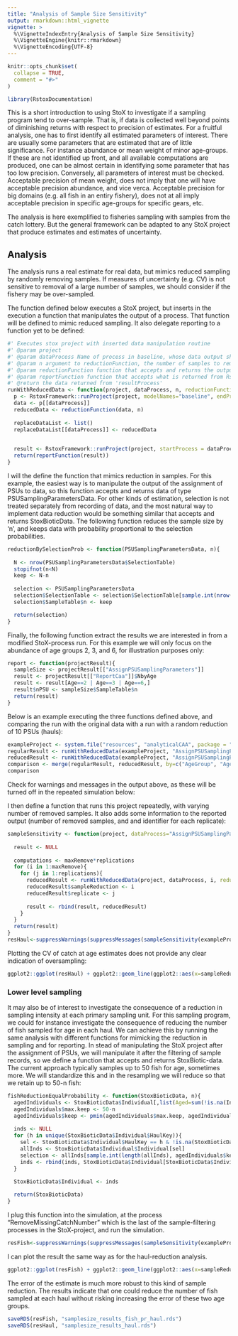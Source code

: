 ```yaml
---
title: "Analysis of Sample Size Sensitivity"
output: rmarkdown::html_vignette
vignette: >
  %\VignetteIndexEntry{Analysis of Sample Size Sensitivity}
  %\VignetteEngine{knitr::rmarkdown}
  %\VignetteEncoding{UTF-8}
---
```


```r
knitr::opts_chunk$set(
  collapse = TRUE,
  comment = "#>"
)
```

```r
library(RstoxDocumentation)
```

This is a short introduction to using StoX to investigate if a sampling program tend to over-sample. That is, if data is collected well beyond points of diminishing returns with respect to precision of estimates. For a fruitful analysis, one has to first identify all estimated parameters of interest. There are usually some parameters that are estimated that are of little significance. For instance abundance or mean weight of minor age-groups. If these are not identified up front, and all available computations are produced, one can be almost certain in identifying some parameter that has too low precision. Conversely, all parameters of interest must be checked. Acceptable precision of mean weight, does not imply that one will have acceptable precision abundance, and vice verca. Acceptable precision for big domains (e.g. all fish in an entiry fishery), does not at all imply acceptable precision in specific age-groups for specific gears, etc.

The analysis is here exemplified to fisheries sampling with samples from the catch lottery. But the general framework can be adapted to any StoX project that produce estimates and estimates of uncertainty.

## Analysis

The analysis runs a real estimate for real data, but mimics reduced sampling by randomly removing samples. If measures of uncertainty (e.g. CV) is not sensitive to removal of a large number of samples, we should consider if the fishery may be over-sampled.

The function defined below executes a StoX project, but inserts in the execution a function that manipulates the output of a process. That function will be defined to mimic reduced sampling. It also delegate reporting to a function yet to be defined:

```r
#' Executes stox project with inserted data manipulation routine
#' @param project
#' @param dataProcess Name of process in baseline, whose data output should be manipulated by 'reductionFunction'
#' @param n argument to reductionFunction, the number of samples to remove
#' @param reductionFunction function that accepts and returns the output from dataProcess, and, and the argument n 
#' @param reportFunction function that accepts what is returned from RstoxFramework::runProject, and extracts desired results as a data.table
#' @return the data returned from 'resultProcess'
runWithReducedData <- function(project, dataProcess, n, reductionFunction=reductionBySelectionProb, reportFunction=report){
  p <- RstoxFramework::runProject(project, modelNames="baseline", endProcess = dataProcess)
  data <- p[[dataProcess]]
  reducedData <- reductionFunction(data, n)
  
  replaceDataList <- list()
  replaceDataList[[dataProcess]] <- reducedData

  
  result <- RstoxFramework::runProject(project, startProcess = dataProcess, replaceDataList = replaceDataList)
  return(reportFunction(result))
}
```

I will the define the function that mimics reduction in samples. For this example, the easiest way is to manipulate the output of the assignment of PSUs to data, so this function accepts and returns data of type PSUSamplingParametersData. For other kinds of estimation, selection is not treated separately from recording of data, and the most natural way to implement data reduction would be something similar that accepts and returns StoxBioticData. The following function reduces the sample size by 'n', and keeps data with probability proportional to the selection probabilities.

```r
reductionBySelectionProb <- function(PSUSamplingParametersData, n){
  
  N <- nrow(PSUSamplingParametersData$SelectionTable)
  stopifnot(n<N)
  keep <- N-n
  
  selection <- PSUSamplingParametersData
  selection$SelectionTable <- selection$SelectionTable[sample.int(nrow(PSUSamplingParametersData$SelectionTable), keep, prob = PSUSamplingParametersData$SelectionTable$SelectionProbability),]
  selection$SampleTable$n <- keep

  return(selection)  
}
```

Finally, the following function extract the results we are interested in from a modified StoX-process run. For this example we will only focus on the abundance of age groups 2, 3, and 6, for illustration purposes only:

```r
report <- function(projectResult){
  sampleSize <- projectResult[["AssignPSUSamplingParameters"]]
  result <- projectResult[["ReportCaa"]]$NbyAge
  result <- result[Age==2 | Age==3 | Age==6,]
  result$nPSU <- sampleSize$SampleTable$n
  return(result)
}
```


Below is an example executing the three functions defined above, and comparing the run with the original data with a run with a random reduction of 10 PSUs (hauls):

```r
exampleProject <- system.file("resources", "analyticalCAA", package = "RstoxDocumentation")
regularResult <- runWithReducedData(exampleProject, "AssignPSUSamplingParameters", 0, function(x,y){x})
reducedResult <- runWithReducedData(exampleProject, "AssignPSUSamplingParameters", 10)
comparison <- merge(regularResult, reducedResult, by=c("AgeGroup", "Age"), suffix=c(".regular", ".reduced"))
comparison
```

Check for warnings and messages in the output above, as these will be turned off in the repeated simulation below:

I then define a function that runs this project repeatedly, with varying number of removed samples. It also adds some information to the reported output (number of removed samples, and and identifier for each replicate):

```r
sampleSensitivity <- function(project, dataProcess="AssignPSUSamplingParameters", maxRemove=30, replications=3, reductionFun=reductionBySelectionProb, reportFun=report){
  
  result <- NULL
  
  computations <- maxRemove*replications
  for (i in 1:maxRemove){
    for (j in 1:replications){
      reducedResult <- runWithReducedData(project, dataProcess, i, reductionFunction = reductionFun, reportFunction = reportFun)
      reducedResult$sampleReduction <- i
      reducedResult$replicate <- j
      
      result <- rbind(result, reducedResult)
    }
  }
  return(result)
}
resHaul<-suppressWarnings(suppressMessages(sampleSensitivity(exampleProject)))
```

Plotting the CV of catch at age estimates does not provide any clear indication of oversampling:

```r
ggplot2::ggplot(resHaul) + ggplot2::geom_line(ggplot2::aes(x=sampleReduction, y=SD/CatchAtAge, col=AgeGroup)) + ggplot2::ylim(c(0,.5)) + ggplot2::ggtitle("Reducing hauls")
```

### Lower level sampling

It may also be of interest to investigate the consequence of a reduction in sampling intensity at each primary sampling unit. For this sampling program, we could for instance investigate the consequence of reducing the number of fish sampled for age in each haul. We can achieve this by running the same analysis with different functions for mimicking the reduction in sampling and for reporting. In stead of manipulating the StoX project after the assignment of PSUs, we will manipulate it after the filtering of sample records, so we define a function that accepts and returns StoxBiotic-data. The current approach typically samples up to 50 fish for age, sometimes more. We will standardize this and in the resampling we will reduce so that we retain up to 50-n fish:

```r
fishReductionEqualProbability <- function(StoxBioticData, n){
  agedIndividuals <- StoxBioticData$Individual[,list(Aged=sum(!is.na(IndividualAge))), by="HaulKey"]
  agedIndividuals$max.keep <- 50-n
  agedIndividuals$keep <- pmin(agedIndividuals$max.keep, agedIndividuals$Aged)
  
  inds <- NULL
  for (h in unique(StoxBioticData$Individual$HaulKey)){
    sel <- StoxBioticData$Individual$HaulKey == h & !is.na(StoxBioticData$Individual$IndividualAge)
    allInds <- StoxBioticData$Individual$Individual[sel]
    selection <- allInds[sample.int(length(allInds), agedIndividuals$keep[agedIndividuals$HaulKey==h])]
    inds <- rbind(inds, StoxBioticData$Individual[StoxBioticData$Individual$Individual %in% selection])
  }

  StoxBioticData$Individual <- inds
  
  return(StoxBioticData)
}
```

I plug this function into the simulation, at the process "RemoveMissingCatchNumber" which is the last of the sample-filtering processes in the StoX-project, and run the simulation.

```r
resFish<-suppressWarnings(suppressMessages(sampleSensitivity(exampleProject, maxRemove = 48, replications = 1, dataProcess="RemoveMissingCatchNumber", reductionFun=fishReductionEqualProbability)))
```
I can plot the result the same way as for the haul-reduction analysis.

```r
ggplot2::ggplot(resFish) + ggplot2::geom_line(ggplot2::aes(x=sampleReduction, y=SD/CatchAtAge, col=AgeGroup)) + ggplot2::ylim(c(0,max(resFish$SD/resFish$CatchAtAge))) + ggplot2::ggtitle("Reducing fish / haul")
```

The error of the estimate is much more robust to this kind of sample reduction. The results indicate that one could reduce the number of fish sampled at each haul without risking increasing the error of these two age groups.

```r
saveRDS(resFish, "samplesize_results_fish_pr_haul.rds")
saveRDS(resHaul, "samplesize_results_haul.rds")
```

